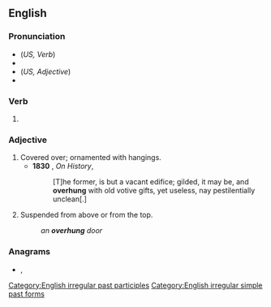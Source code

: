 ==English==

===Pronunciation===
* (''US, Verb'') {{IPA|/oʊvəɹˈhʌŋ/|lang=en}}
* {{rhymes|ʌŋ|lang=en}}
* (''US, Adjective'') {{IPA|/ˈoʊvəɹˌhʌŋ/|lang=en}}
* {{audio|en-us-overhung.ogg|Audio (US, verb)|lang=en}}

===Verb===
{{head|en|verb form}}

# {{en-past of|overhang}}

===Adjective===
{{en-adj|-}}

# Covered over; ornamented with hangings.
#* '''1830''' {{w|Thomas Carlyle}}, ''On History'', {{w|Fraser's Magazine}}
#*: [T]he former, is but a vacant edifice; gilded, it may be, and '''overhung''' with old votive gifts, yet useless, nay pestilentially unclean[.]
# Suspended from above or from the top.
#: ''an '''overhung''' door''

===Anagrams===
* {{l|en|hungover}}, {{l|en|hung over}}

[[Category:English irregular past participles]]
[[Category:English irregular simple past forms]]